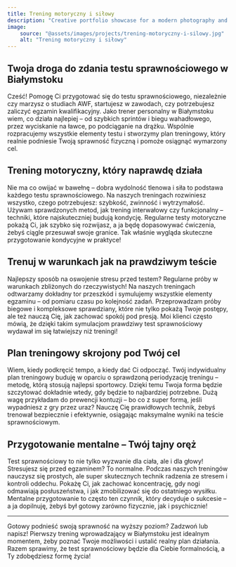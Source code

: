 ```yaml
---
title: Trening motoryczny i siłowy
description: "Creative portfolio showcase for a modern photography and multimedia production house"
image:
    source: "@assets/images/projects/trening-motoryczny-i-silowy.jpg"
    alt: "Trening motoryczny i siłowy"
---
```


## Twoja droga do zdania testu sprawnościowego w Białymstoku

Cześć! Pomogę Ci przygotować się do testu sprawnościowego, niezależnie czy marzysz o studiach AWF, startujesz w zawodach, czy potrzebujesz zaliczyć egzamin kwalifikacyjny. Jako trener personalny w Białymstoku wiem, co działa najlepiej – od szybkich sprintów i biegu wahadłowego, przez wyciskanie na ławce, po podciąganie na drążku. Wspólnie rozpracujemy wszystkie elementy testu i stworzymy plan treningowy, który realnie podniesie Twoją sprawność fizyczną i pomoże osiągnąć wymarzony cel.

## Trening motoryczny, który naprawdę działa

Nie ma co owijać w bawełnę – dobra wydolność tlenowa i siła to podstawa każdego testu sprawnościowego. Na naszych treningach rozwiniesz wszystko, czego potrzebujesz: szybkość, zwinność i wytrzymałość. Używam sprawdzonych metod, jak trening interwałowy czy funkcjonalny – techniki, które najskuteczniej budują kondycję. Regularne testy motoryczne pokażą Ci, jak szybko się rozwijasz, a ja będę dopasowywać ćwiczenia, żebyś ciągle przesuwał swoje granice. Tak właśnie wygląda skuteczne przygotowanie kondycyjne w praktyce!

## Trenuj w warunkach jak na prawdziwym teście

Najlepszy sposób na oswojenie stresu przed testem? Regularne próby w warunkach zbliżonych do rzeczywistych! Na naszych treningach odtwarzamy dokładny tor przeszkód i symulujemy wszystkie elementy egzaminu – od pomiaru czasu po kolejność zadań. Przeprowadzam próby biegowe i kompleksowe sprawdziany, które nie tylko pokażą Twoje postępy, ale też nauczą Cię, jak zachować spokój pod presją. Moi klienci często mówią, że dzięki takim symulacjom prawdziwy test sprawnościowy wydawał im się łatwiejszy niż treningi!

## Plan treningowy skrojony pod Twój cel

Wiem, kiedy podkręcić tempo, a kiedy dać Ci odpocząć. Twój indywidualny plan treningowy buduję w oparciu o sprawdzoną periodyzację treningu – metodę, którą stosują najlepsi sportowcy. Dzięki temu Twoja forma będzie szczytować dokładnie wtedy, gdy będzie to najbardziej potrzebne. Dużą wagę przykładam do prewencji kontuzji – bo co z super formą, jeśli wypadniesz z gry przez uraz? Nauczę Cię prawidłowych technik, żebyś trenował bezpiecznie i efektywnie, osiągając maksymalne wyniki na teście sprawnościowym.

## Przygotowanie mentalne – Twój tajny oręż

Test sprawnościowy to nie tylko wyzwanie dla ciała, ale i dla głowy! Stresujesz się przed egzaminem? To normalne. Podczas naszych treningów nauczysz się prostych, ale super skutecznych technik radzenia ze stresem i kontroli oddechu. Pokażę Ci, jak zachować koncentrację, gdy nogi odmawiają posłuszeństwa, i jak zmobilizować się do ostatniego wysiłku. Mentalne przygotowanie to często ten czynnik, który decyduje o sukcesie – a ja dopilnuję, żebyś był gotowy zarówno fizycznie, jak i psychicznie!

---

Gotowy podnieść swoją sprawność na wyższy poziom? Zadzwoń lub napisz! Pierwszy trening wprowadzający w Białymstoku jest idealnym momentem, żeby poznać Twoje możliwości i ustalić realny plan działania. Razem sprawimy, że test sprawnościowy będzie dla Ciebie formalnością, a Ty zdobędziesz formę życia!
